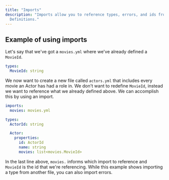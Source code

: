 ```yaml
---
title: "Imports"
description: "Imports allow you to reference types, errors, and ids from other Fern
  Definitions."
---
```


## Example of using imports

Let's say that we've got a `movies.yml` where we've already defined a `MovieId`.

```yml movies.yml
types:
  MovieId: string
```

We now want to create a new file called `actors.yml` that includes every movie
an Actor has had a role in. We don't want to redefine `MovieId`, instead we want
to reference what we already defined above. We can accomplish this by using an
import.

```yml actors.yml
imports:
  movies: movies.yml

types:
  ActorId: string

  Actor:
    properties:
      id: ActorId
      name: string
      movies: list<movies.MovieId>
```

In the last line above, `movies.` informs which import to reference and
`MovieId` is the id that we're referencing. While this example shows importing a
type from another file, you can also import errors.
